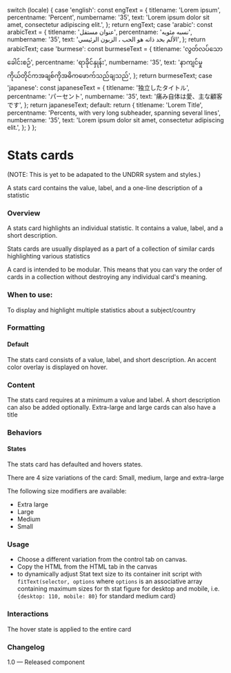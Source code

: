 
  switch (locale) {
    case 'english':
      const engText = {
        titlename: 'Lorem ipsum',
        percentname: 'Percent',
        numbername: '35',
        text: 'Lorem ipsum dolor sit amet, consectetur adipiscing elit.',
      };
      return engText;
    case 'arabic':
      const arabicText = {
        titlename: 'عنوان مستقل',
        percentname: 'نسبه مئويه',
        numbername: '35',
        text: 'الألم بحد ذاته هو الحب ، الزبون الرئيسي',
      };
      return arabicText;
    case 'burmese':
      const burmeseText = {
        titlename: 'လွတ်လပ်သောခေါင်းစဉ်',
        percentname: 'ရာခိုင်နှုန်း',
        numbername: '35',
        text: 'နာကျင်မှုကိုယ်တိုင်ကအချစ်ကိုအဓိကဖောက်သည်ချသည်',
      };
      return burmeseText;
    case 'japanese':
      const japaneseText = {
        titlename: '独立したタイトル',
        percentname: 'パーセント',
        numbername: '35',
        text: '痛み自体は愛、主な顧客です',
      };
      return japaneseText;
    default:
      return {
        titlename: 'Lorem Title',
        percentname:
          'Percents, with very long subheader, spanning several lines',
        numbername: '35',
        text: 'Lorem ipsum dolor sit amet, consectetur adipiscing elit.',
      };
  }
};

<Meta of={StatsCardsStories} />

# Stats cards

(NOTE: This is yet to be adapated to the UNDRR system and styles.)

A stats card contains the value, label, and a one-line description of a statistic

### Overview

A stats card highlights an individual statistic. It contains a value, label, and a short description.

Stats cards are usually displayed as a part of a collection of similar cards highlighting various statistics

A card is intended to be modular. This means that you can vary the order of cards in a collection without destroying any individual card's meaning.

### When to use:

To display and highlight multiple statistics about a subject/country

### Formatting

#### Default

The stats card consists of a value, label, and short description. An accent color overlay is displayed on hover.

### Content

The stats card requires at a minimum a value and label. A short description can also be added optionally.
Extra-large and large cards can also have a title

### Behaviors

#### States

The stats card has defaulted and hovers states.

There are 4 size variations of the card: Small, medium, large and extra-large

The following size modifiers are available:

- Extra large
- Large
- Medium
- Small

<Canvas>
  <Story of={StatsCardsStories.DefaultStatsCard} />
</Canvas>

### Usage

- Choose a different variation from the control tab on canvas.
- Copy the HTML from the HTML tab in the canvas
- to dynamically adjust Stat text size to its container init script with `fitText(selector, options` where `options` is an associative array containing maximum sizes for th stat figure for desktop and mobile, i.e. `{desktop: 110, mobile: 80}` for standard medium card}

### Interactions

The hover state is applied to the entire card

### Changelog

1.0 — Released component
